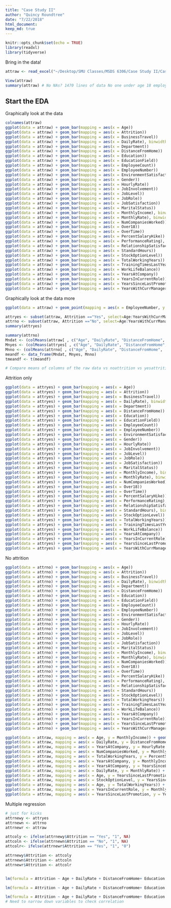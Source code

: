 ```yaml
---
title: "Case Study II"
author: "Quincy Roundtree"
date: "7/22/2018"
html_document:
keep_md: true
---
```


```r
knitr::opts_chunk$set(echo = TRUE)
library(readxl)
library(tidyverse)
```

Bring in the data!

```r
attraw <- read_excel("~/Desktop/SMU Classes/MSDS 6306/Case Study II/CaseStudy2_2/CaseStudy2-data.xlsx")

View(attraw)
summary(attraw) # No NAs? 1470 lines of data No one under age 18 employee numbers go to 2068 but only 1470 lines. Job satisfaction mean 2.7 median 3.0 
```

## Start the EDA

Graphically look at the data

```r
colnames(attraw)
ggplot(data = attraw) + geom_bar(mapping = aes(x = Age))
ggplot(data = attraw) + geom_bar(mapping = aes(x = Attrition))
ggplot(data = attraw) + geom_bar(mapping = aes(x = BusinessTravel))
ggplot(data = attraw) + geom_bar(mapping = aes(x = DailyRate), binwidth = 100)
ggplot(data = attraw) + geom_bar(mapping = aes(x = Department))
ggplot(data = attraw) + geom_bar(mapping = aes(x = DistanceFromHome))
ggplot(data = attraw) + geom_bar(mapping = aes(x = Education))
ggplot(data = attraw) + geom_bar(mapping = aes(x = EducationField))
ggplot(data = attraw) + geom_bar(mapping = aes(x = EmployeeCount))
ggplot(data = attraw) + geom_bar(mapping = aes(x = EmployeeNumber))
ggplot(data = attraw) + geom_bar(mapping = aes(x = EnvironmentSatisfaction))
ggplot(data = attraw) + geom_bar(mapping = aes(x = Gender))
ggplot(data = attraw) + geom_bar(mapping = aes(x = HourlyRate))
ggplot(data = attraw) + geom_bar(mapping = aes(x = JobInvolvement))
ggplot(data = attraw) + geom_bar(mapping = aes(x = JobLevel))
ggplot(data = attraw) + geom_bar(mapping = aes(x = JobRole))
ggplot(data = attraw) + geom_bar(mapping = aes(x = JobSatisfaction))
ggplot(data = attraw) + geom_bar(mapping = aes(x = MaritalStatus))
ggplot(data = attraw) + geom_bar(mapping = aes(x = MonthlyIncome), binwidth = 5000)
ggplot(data = attraw) + geom_bar(mapping = aes(x = MonthlyRate), binwidth = 10000)
ggplot(data = attraw) + geom_bar(mapping = aes(x = NumCompaniesWorked))
ggplot(data = attraw) + geom_bar(mapping = aes(x = Over18))
ggplot(data = attraw) + geom_bar(mapping = aes(x = OverTime))
ggplot(data = attraw) + geom_bar(mapping = aes(x = PercentSalaryHike))
ggplot(data = attraw) + geom_bar(mapping = aes(x = PerformanceRating), binwidth = .5)
ggplot(data = attraw) + geom_bar(mapping = aes(x = RelationshipSatisfaction))
ggplot(data = attraw) + geom_bar(mapping = aes(x = StandardHours))
ggplot(data = attraw) + geom_bar(mapping = aes(x = StockOptionLevel))
ggplot(data = attraw) + geom_bar(mapping = aes(x = TotalWorkingYears))
ggplot(data = attraw) + geom_bar(mapping = aes(x = TrainingTimesLastYear))
ggplot(data = attraw) + geom_bar(mapping = aes(x = WorkLifeBalance))
ggplot(data = attraw) + geom_bar(mapping = aes(x = YearsAtCompany))
ggplot(data = attraw) + geom_bar(mapping = aes(x = YearsInCurrentRole))
ggplot(data = attraw) + geom_bar(mapping = aes(x = YearsSinceLastPromotion))
ggplot(data = attraw) + geom_bar(mapping = aes(x = YearsWithCurrManager))
```

Graphically look at the data more

```r

ggplot(data = attraw) + geom_point(mapping = aes(x = EmployeeNumber, y = YearsAtCompany))

attryes <- subset(attraw, Attrition =="Yes", select=Age:YearsWithCurrManager)
attrno <- subset(attraw, Attrition =="No", select=Age:YearsWithCurrManager)
summary(attryes)

summary(attrno)
Mndat <- (colMeans(attraw[ , c("Age", "DailyRate", "DistanceFromHome",     "Education"        , "EnvironmentSatisfaction" , "HourlyRate",           "JobInvolvement"   ,        "JobLevel"      , "JobSatisfaction" ,  "MonthlyIncome",      "MonthlyRate" , "NumCompaniesWorked",  "PercentSalaryHike"   , "PerformanceRating"   ,     "RelationshipSatisfaction", "StockOptionLevel", "TotalWorkingYears"  ,      "TrainingTimesLastYear"  , "WorkLifeBalance"    ,     "YearsAtCompany"  , "YearsInCurrentRole"   ,  "YearsSinceLastPromotion" , "YearsWithCurrManager" )]))
Mnyes <- (colMeans(attryes[ , c("Age", "DailyRate", "DistanceFromHome",     "Education"        , "EnvironmentSatisfaction" , "HourlyRate",           "JobInvolvement"   ,        "JobLevel"      , "JobSatisfaction" ,  "MonthlyIncome",      "MonthlyRate" , "NumCompaniesWorked",  "PercentSalaryHike"   , "PerformanceRating"   ,     "RelationshipSatisfaction", "StockOptionLevel", "TotalWorkingYears"  ,      "TrainingTimesLastYear"  , "WorkLifeBalance"    ,     "YearsAtCompany"  , "YearsInCurrentRole"   ,  "YearsSinceLastPromotion" , "YearsWithCurrManager" )]))
Mnno <- (colMeans(attrno[ , c("Age", "DailyRate", "DistanceFromHome",     "Education"        , "EnvironmentSatisfaction" , "HourlyRate",           "JobInvolvement"   ,        "JobLevel"      , "JobSatisfaction" ,  "MonthlyIncome",      "MonthlyRate" , "NumCompaniesWorked",  "PercentSalaryHike"   , "PerformanceRating"   ,     "RelationshipSatisfaction", "StockOptionLevel", "TotalWorkingYears"  ,      "TrainingTimesLastYear"  , "WorkLifeBalance"    ,     "YearsAtCompany"  , "YearsInCurrentRole"   ,  "YearsSinceLastPromotion" , "YearsWithCurrManager" )]))
meandf <- data_frame(Mndat, Mnyes, Mnno)
tmeandf <- t(meandf)

# Compare means of columns of the raw data vs noattrition vs yesattrition Items of note... Variables that seem to have little value. Employee number(doesnt seem to correlate to longer time with the company), Employee count(all =1), Standard hours(all = 80), Over 18 (all=Y). Signifigant variables needing more insight. Age mean for all=36.9 yes=33.6 Mean for no= 37.5 Median and mean close for all sets. DailyRate mean for all= 802 yes=750.36 Mean for no= 812 Median is lower by 50 in Yesattrition. Job level mean for all= 2.06 yes=1.63 Mean for no= 2.14 median for Yes is 1 much lower than others. Monthly Income mean for all=6502.93 yes=4787.93 Mean for no= 6832.74 about 1500 diffrence between all medians and means. Stock Optionlevel mean for all=.793 yes=527 Mean for no= .845 Median for all and No = 1 Yes is much lower with a median of 0. Total working years mean for all=11.27 yes=8.24 Mean for no= 11.86 Median and mean close for all sets. Years at company mean for all=7.00 yes=5.13 Mean for no= 7.36 Big jump of 40-60% from Median to Mean in all data sets. Years in current role mean for all=4.22 yes=2.90 Mean for no= 4.48 Jump of about 50% in all data sets. YearsSinceLast Promo mean for all= 2.18 yes=1.94 Mean for no= 2.23 Big jumps of 94 to 118% in all data sets. Years with curr Manager mean for all=4.12  yes=2.85 Mean for no= 4.36 Jumps about 40% between median to mean.Still need to look closer at categorical data.
```

Attrition only
```r

ggplot(data = attryes) + geom_bar(mapping = aes(x = Age))
ggplot(data = attryes) + geom_bar(mapping = aes(x = Attrition))
ggplot(data = attryes) + geom_bar(mapping = aes(x = BusinessTravel))
ggplot(data = attryes) + geom_bar(mapping = aes(x = DailyRate), binwidth = 100)
ggplot(data = attryes) + geom_bar(mapping = aes(x = Department))
ggplot(data = attryes) + geom_bar(mapping = aes(x = DistanceFromHome))
ggplot(data = attryes) + geom_bar(mapping = aes(x = Education))
ggplot(data = attryes) + geom_bar(mapping = aes(x = EducationField))
ggplot(data = attryes) + geom_bar(mapping = aes(x = EmployeeCount))
ggplot(data = attryes) + geom_bar(mapping = aes(x = EmployeeNumber))
ggplot(data = attryes) + geom_bar(mapping = aes(x = EnvironmentSatisfaction))
ggplot(data = attryes) + geom_bar(mapping = aes(x = Gender))
ggplot(data = attryes) + geom_bar(mapping = aes(x = HourlyRate))
ggplot(data = attryes) + geom_bar(mapping = aes(x = JobInvolvement))
ggplot(data = attryes) + geom_bar(mapping = aes(x = JobLevel))
ggplot(data = attryes) + geom_bar(mapping = aes(x = JobRole))
ggplot(data = attryes) + geom_bar(mapping = aes(x = JobSatisfaction))
ggplot(data = attryes) + geom_bar(mapping = aes(x = MaritalStatus))
ggplot(data = attryes) + geom_bar(mapping = aes(x = MonthlyIncome), binwidth = 5000)
ggplot(data = attryes) + geom_bar(mapping = aes(x = MonthlyRate), binwidth = 10000)
ggplot(data = attryes) + geom_bar(mapping = aes(x = NumCompaniesWorked))
ggplot(data = attryes) + geom_bar(mapping = aes(x = Over18))
ggplot(data = attryes) + geom_bar(mapping = aes(x = OverTime))
ggplot(data = attryes) + geom_bar(mapping = aes(x = PercentSalaryHike))
ggplot(data = attryes) + geom_bar(mapping = aes(x = PerformanceRating), binwidth = .5)
ggplot(data = attryes) + geom_bar(mapping = aes(x = RelationshipSatisfaction))
ggplot(data = attryes) + geom_bar(mapping = aes(x = StandardHours), binwidth = 1)
ggplot(data = attryes) + geom_bar(mapping = aes(x = StockOptionLevel))
ggplot(data = attryes) + geom_bar(mapping = aes(x = TotalWorkingYears))
ggplot(data = attryes) + geom_bar(mapping = aes(x = TrainingTimesLastYear))
ggplot(data = attryes) + geom_bar(mapping = aes(x = WorkLifeBalance))
ggplot(data = attryes) + geom_bar(mapping = aes(x = YearsAtCompany))
ggplot(data = attryes) + geom_bar(mapping = aes(x = YearsInCurrentRole))
ggplot(data = attryes) + geom_bar(mapping = aes(x = YearsSinceLastPromotion))
ggplot(data = attryes) + geom_bar(mapping = aes(x = YearsWithCurrManager))

```

No attrition

```r

ggplot(data = attrno) + geom_bar(mapping = aes(x = Age))
ggplot(data = attrno) + geom_bar(mapping = aes(x = Attrition))
ggplot(data = attrno) + geom_bar(mapping = aes(x = BusinessTravel))
ggplot(data = attrno) + geom_bar(mapping = aes(x = DailyRate), binwidth = 100)
ggplot(data = attrno) + geom_bar(mapping = aes(x = Department))
ggplot(data = attrno) + geom_bar(mapping = aes(x = DistanceFromHome))
ggplot(data = attrno) + geom_bar(mapping = aes(x = Education))
ggplot(data = attrno) + geom_bar(mapping = aes(x = EducationField))
ggplot(data = attrno) + geom_bar(mapping = aes(x = EmployeeCount))
ggplot(data = attrno) + geom_bar(mapping = aes(x = EmployeeNumber))
ggplot(data = attrno) + geom_bar(mapping = aes(x = EnvironmentSatisfaction))
ggplot(data = attrno) + geom_bar(mapping = aes(x = Gender))
ggplot(data = attrno) + geom_bar(mapping = aes(x = HourlyRate))
ggplot(data = attrno) + geom_bar(mapping = aes(x = JobInvolvement))
ggplot(data = attrno) + geom_bar(mapping = aes(x = JobLevel))
ggplot(data = attrno) + geom_bar(mapping = aes(x = JobRole))
ggplot(data = attrno) + geom_bar(mapping = aes(x = JobSatisfaction))
ggplot(data = attrno) + geom_bar(mapping = aes(x = MaritalStatus))
ggplot(data = attrno) + geom_bar(mapping = aes(x = MonthlyIncome), binwidth = 5000)
ggplot(data = attrno) + geom_bar(mapping = aes(x = MonthlyRate), binwidth = 10000)
ggplot(data = attrno) + geom_bar(mapping = aes(x = NumCompaniesWorked))
ggplot(data = attrno) + geom_bar(mapping = aes(x = Over18))
ggplot(data = attrno) + geom_bar(mapping = aes(x = OverTime))
ggplot(data = attrno) + geom_bar(mapping = aes(x = PercentSalaryHike))
ggplot(data = attrno) + geom_bar(mapping = aes(x = PerformanceRating), binwidth = .5)
ggplot(data = attrno) + geom_bar(mapping = aes(x = RelationshipSatisfaction))
ggplot(data = attrno) + geom_bar(mapping = aes(x = StandardHours))
ggplot(data = attrno) + geom_bar(mapping = aes(x = StockOptionLevel))
ggplot(data = attrno) + geom_bar(mapping = aes(x = TotalWorkingYears))
ggplot(data = attrno) + geom_bar(mapping = aes(x = TrainingTimesLastYear))
ggplot(data = attrno) + geom_bar(mapping = aes(x = WorkLifeBalance))
ggplot(data = attrno) + geom_bar(mapping = aes(x = YearsAtCompany))
ggplot(data = attrno) + geom_bar(mapping = aes(x = YearsInCurrentRole))
ggplot(data = attrno) + geom_bar(mapping = aes(x = YearsSinceLastPromotion))
ggplot(data = attrno) + geom_bar(mapping = aes(x = YearsWithCurrManager))

```

```r

ggplot(data = attraw, mapping = aes(x = Age, y = MonthlyIncome)) + geom_point()
ggplot(data = attraw, mapping = aes(x = DailyRate, y = DistanceFromHome )) + geom_point()
ggplot(data = attraw, mapping = aes(x = YearsAtCompany, y = HourlyRate )) + geom_point()
ggplot(data = attraw, mapping = aes(x = NumCompaniesWorked, y = MonthlyIncome )) + geom_point()
ggplot(data = attraw, mapping = aes(x = TotalWorkingYears, y = PercentSalaryHike)) + geom_point()
ggplot(data = attraw, mapping = aes(x = YearsAtCompany, y = MonthlyIncome )) + geom_point()
ggplot(data = attraw, mapping = aes(x = YearsAtCompany, y = YearsSinceLastPromotion )) + geom_point()
ggplot(data = attraw, mapping = aes(x = DailyRate, y = MonthlyRate)) + geom_point()
ggplot(data = attraw, mapping = aes(x = Age, y = YearsSinceLastPromotion)) + geom_point()
ggplot(data = attraw, mapping = aes(x = StockOptionLevel, y = YearsSinceLastPromotion)) + geom_point()
ggplot(data = attraw, mapping = aes(x = Age, y = TotalWorkingYears)) + geom_point()
ggplot(data = attraw, mapping = aes(x = YearsInCurrentRole, y = MonthlyIncome)) + geom_point()
ggplot(data = attraw, mapping = aes(x = YearsSinceLastPromotion, y = YearsWithCurrManager)) + geom_point()

```
Multiple regression

```r
# just for kicks
attrnewy <- attryes
attrnewn <- attrno
attrnewr <- attraw

attcoly <- ifelse(attrnewy$Attrition == "Yes", "1", NA)
attcoln <- ifelse(attrnewn$Attrition == "No", "1", NA)
attcolr<- ifelse(attrnewr$Attrition == "Yes", "1", "0")

attrnewy$Attrition <- attcoly
attrnewn$Attrition <- attcoln
attrnewr$Attrition <- attcolr


lm(formula = Attrition ~ Age + DailyRate + DistanceFromHome+ Education + EnvironmentSatisfaction + HourlyRate + JobInvolvement + JobLevel + JobSatisfaction + MonthlyIncome + MonthlyRate + NumCompaniesWorked + PercentSalaryHike + PerformanceRating + RelationshipSatisfaction + StockOptionLevel + TotalWorkingYears + TrainingTimesLastYear + WorkLifeBalance + YearsAtCompany + YearsInCurrentRole + YearsSinceLastPromotion + YearsWithCurrManager, data = attrnewy )

lm(formula = Attrition ~ Age + DailyRate + DistanceFromHome+ Education + EnvironmentSatisfaction + HourlyRate + JobInvolvement + JobLevel + JobSatisfaction + MonthlyIncome + MonthlyRate + NumCompaniesWorked + PercentSalaryHike + PerformanceRating + RelationshipSatisfaction + StockOptionLevel + TotalWorkingYears + TrainingTimesLastYear + WorkLifeBalance + YearsAtCompany + YearsInCurrentRole + YearsSinceLastPromotion + YearsWithCurrManager, data = attrnewn )

lm(formula = Attrition ~ Age + DailyRate + DistanceFromHome+ Education + EnvironmentSatisfaction + HourlyRate + JobInvolvement + JobLevel + JobSatisfaction + MonthlyIncome + MonthlyRate + NumCompaniesWorked + PercentSalaryHike + PerformanceRating + RelationshipSatisfaction + StockOptionLevel + TotalWorkingYears + TrainingTimesLastYear + WorkLifeBalance + YearsAtCompany + YearsInCurrentRole + YearsSinceLastPromotion + YearsWithCurrManager, data = attrnewr )
# Need to narrow down variables to check correlation


```
